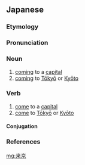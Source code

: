 ==Japanese==
{{ja-kanjitab|らい|きょう|yomi=o}}

===Etymology===
{{affix|sort=らいきょう|ja|来|tr1=rai|t1=come|京|tr2=kyō|t2=capital}}

===Pronunciation===
{{ja-pron|yomi=o|らいきょう|acc=0|acc_ref=DJR}}

===Noun===
{{ja-noun|らいきょう|hhira=らいきやう}}

# [[come|coming]] to a [[capital]]
# [[come|coming]] to [[Tōkyō]] or [[Kyōto]]

===Verb===
{{ja-verb-suru|らいきょう|hhira=らいきやう}}

# [[come]] to a [[capital]]
# [[come]] to [[Tōkyō]] or [[Kyōto]]

====Conjugation====
{{ja-suru|らいきょう}}

===References===
<references/>

[[mg:来京]]